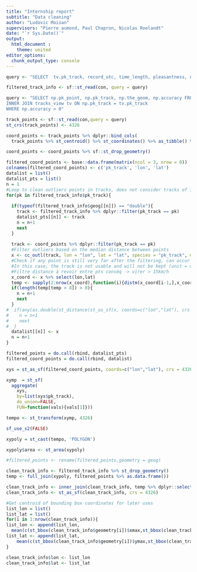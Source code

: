 ```yaml
---
title: "Internship report"
subtitle: "Data cleaning"
author: "Ludovic Moisan"
supervisors: "Pierre aumond, Paul Chapron, Nicolas Roelandt"
date: "`r Sys.Date()`"
output: 
  html_document :
    theme: united
editor_options: 
  chunk_output_type: console
---
```


```r
query <- "SELECT  tv.pk_track, record_utc, time_length, pleasantness, noise_level, geog FROM tracks_view as tv ;"

filtered_track_info <- sf::st_read(con, query = query)

query <- "SELECT np.pk_point, np.pk_track, np.the_geom, np.accuracy FROM noisecapture_point as np
INNER JOIN tracks_view tv ON np.pk_track = tv.pk_track
WHERE np.accuracy > 0"

track_points <- sf::st_read(con,query = query)
st_crs(track_points) <- 4326

```

```r

coord_points <- track_points %>% dplyr::bind_cols(
  track_points %>% st_centroid() %>% st_coordinates() %>% as_tibble() %>% dplyr::select(lon = X, lat = Y))

coord_points <- coord_points %>% sf::st_drop_geometry()

filtered_coord_points <- base::data.frame(matrix(ncol = 3, nrow = 0))
colnames(filtered_coord_points) <- c('pk_track', 'lon', 'lat')
datalist = list()
datalist_pts = list()
n = 1
#Loop to clean outliers points in tracks, does not consider tracks of 1
for(pk in filtered_track_info$pk_track){
  
  if(typeof(filtered_track_info$geog[[n]]) == "double"){
    track <- filtered_track_info %>% dplyr::filter(pk_track == pk)
    datalist_pts[[n]] <- track
    n = n+1
    next
  }
  
  track <- coord_points %>% dplyr::filter(pk_track == pk)
  #Filter outliers based on the median distance between points
  x <- cc_outl(track, lon = "lon", lat = "lat", species = "pk_track", method = "mad", min_occs = 2, verbose = FALSE)
  #Check if any point is still very far after the filtering, can occur if the track is solely composed of points very far from each others
  #In this case, the track is not usable and will not be kept (unit = m)
  #Filtre distance à revoir entre pts conséq -> virer > 15km/h
  x_coord <- x %>% select(lon,lat)
  temp <- sapply(2:nrow(x_coord),function(i){distm(x_coord[i-1,],x_coord[i,])})
  if(length(temp[temp > 8]) > 0){
    n = n+1
    next
  }
#  if(any(as.double(st_distance(st_as_sf(x, coords=c("lon","lat"), crs = st_crs(4326)))) > 500)){
#    n = n+1
#    next
#  }
  datalist[[n]] <- x
  n = n+1
}

filtered_points = do.call(rbind, datalist_pts)
filtered_coord_points = do.call(rbind, datalist)
```

```r

xys = st_as_sf(filtered_coord_points, coords=c("lon","lat"), crs = 4326)

xymp  = st_sf(
  aggregate(
    xys,
    by=list(xys$pk_track),
    do_union=FALSE,
    FUN=function(vals){vals[1]}))

tempo <- st_transform(xymp, 4326)

sf_use_s2(FALSE)

xypoly = st_cast(tempo, 'POLYGON')

xypoly$area <- st_area(xypoly)

#filtered_points <- rename(filtered_points,geometry = geog)

clean_track_info <- filtered_track_info %>% st_drop_geometry() 
temp <- full_join(xypoly, filtered_points %>% as.data.frame())

clean_track_info <- inner_join(clean_track_info, temp %>% dplyr::select(pk_track,geometry), by = "pk_track")
clean_track_info <- st_as_sf(clean_track_info, crs = 4326)

#Get centroid of bounding box coordinates for later uses
list_lon = list()
list_lat = list()
for(i in 1:nrow(clean_track_info)){
list_lon <- append(list_lon,
  mean(c(st_bbox(clean_track_info$geometry[i])$xmax,st_bbox(clean_track_info$geometry[i])$xmin)))
list_lat <- append(list_lat,
    mean(c(st_bbox(clean_track_info$geometry[i])$ymax,st_bbox(clean_track_info$geometry[i])$ymin)))
}

clean_track_info$lon <- list_lon
clean_track_info$lat <- list_lat
```

